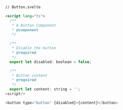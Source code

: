 ```html
// Button.svelte

<script lang="ts">
  /**
   * A Button Component
   * @component
   */

  /**
   * Disable the button
   * @required
   */
  export let disabled: boolean = false;

  /**
   * Button content
   * @required
   */
  export let content: string = '';
<script/>

<button type="button" {disabled}>{content}</button>
```
